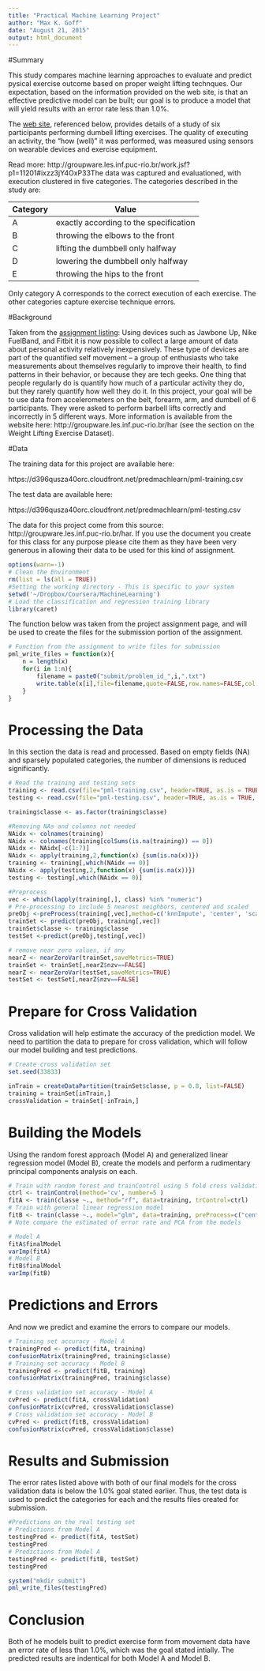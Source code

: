 ```yaml
---
title: "Practical Machine Learning Project"
author: "Max K. Goff"
date: "August 21, 2015"
output: html_document
---
```

#Summary

This study compares machine learning approaches to evaluate and predict pysical exercise outcome based on proper weight lifting technques.  Our expectation, based on the information provided on the web site, is that an effective predictive model can be built; our goal is to produce a model that will yield results with an error rate less than 1.0%.

The [web site](http://groupware.les.inf.puc-rio.br/har), referenced below, provides details of a study of six participants performing dumbell lifting exercises.  The quality of executing an activity, the "how (well)" it was performed, was measured using sensors on wearable devices and exercise equipment. 

Read more: http://groupware.les.inf.puc-rio.br/work.jsf?p1=11201#ixzz3jY4OxP33The data was captured and evaluationed, with execution clustered in five categories. The categories described in the study are:

Category |  Value
-------- |  ------------------------------
A | exactly according to the specification
B | throwing the elbows to the front
C | lifting the dumbbell only halfway
D | lowering the dumbbell only halfway 
E | throwing the hips to the front 

Only category A corresponds to the correct execution of each exercise.  The other categories capture exercise technique errors.

#Background

Taken from the [assignment listing](https://class.coursera.org/predmachlearn-031/human_grading/view/courses/975200/assessments/4/submissions):  Using devices such as Jawbone Up, Nike FuelBand, and Fitbit it is now possible to collect a large amount of data about personal activity relatively inexpensively. These type of devices are part of the quantified self movement – a group of enthusiasts who take measurements about themselves regularly to improve their health, to find patterns in their behavior, or because they are tech geeks. One thing that people regularly do is quantify how much of a particular activity they do, but they rarely quantify how well they do it. In this project, your goal will be to use data from accelerometers on the belt, forearm, arm, and dumbell of 6 participants. They were asked to perform barbell lifts correctly and incorrectly in 5 different ways. More information is available from the website here: http://groupware.les.inf.puc-rio.br/har (see the section on the Weight Lifting Exercise Dataset). 

#Data

The training data for this project are available here: 

https://d396qusza40orc.cloudfront.net/predmachlearn/pml-training.csv

The test data are available here: 

https://d396qusza40orc.cloudfront.net/predmachlearn/pml-testing.csv

The data for this project come from this source: http://groupware.les.inf.puc-rio.br/har. If you use the document you create for this class for any purpose please cite them as they have been very generous in allowing their data to be used for this kind of assignment. 


```r
options(warn=-1)
# Clean the Environment
rm(list = ls(all = TRUE))
#Setting the working directory - This is specific to your system
setwd('~/Dropbox/Coursera/MachineLearning')
# Load the classification and regression training library
library(caret)
```

The function below was taken from the project assignment page, and will be used to create the files for the submission portion of the assignment.

```r
# Function from the assignment to write files for submission
pml_write_files = function(x){
    n = length(x)
    for(i in 1:n){
        filename = paste0("submit/problem_id_",i,".txt")
        write.table(x[i],file=filename,quote=FALSE,row.names=FALSE,col.names=FALSE)
    }
}
```

# Processing the Data

In this section the data is read and processed.  Based on empty fields (NA) and sparsely populated categories, the number of dimensions is reduced significantly.

```r
# Read the training and testing sets
training <- read.csv(file="pml-training.csv", header=TRUE, as.is = TRUE, stringsAsFactors = FALSE, sep=',', na.strings=c('NA','','#DIV/0!'))
testing <- read.csv(file="pml-testing.csv", header=TRUE, as.is = TRUE, stringsAsFactors = FALSE, sep=',', na.strings=c('NA','','#DIV/0!'))

training$classe <- as.factor(training$classe)

#Removing NAs and columns not needed
NAidx <- colnames(training)
NAidx <- colnames(training[colSums(is.na(training)) == 0])
NAidx <- NAidx[-c(1:7)]
NAidx <- apply(training,2,function(x) {sum(is.na(x))}) 
training <- training[,which(NAidx == 0)]
NAidx <- apply(testing,2,function(x) {sum(is.na(x))}) 
testing <- testing[,which(NAidx == 0)]

#Preprocess
vec <- which(lapply(training[,], class) %in% "numeric")
# Pre-processing to include 5 nearest neighbors, centered and scaled
preObj <-preProcess(training[,vec],method=c('knnImpute', 'center', 'scale'))
trainSet <- predict(preObj, training[,vec])
trainSet$classe <- training$classe
testSet <-predict(preObj,testing[,vec])

# remove near zero values, if any
nearZ <- nearZeroVar(trainSet,saveMetrics=TRUE)
trainSet <- trainSet[,nearZ$nzv==FALSE]
nearZ <- nearZeroVar(testSet,saveMetrics=TRUE)
testSet <- testSet[,nearZ$nzv==FALSE]
```
# Prepare for Cross Validation

Cross validation will help estimate the accuracy of the prediction model. We need to partition the data to prepare for cross validation, which will follow our model building and test predictions.

```r
# Create cross validation set
set.seed(33833)

inTrain = createDataPartition(trainSet$classe, p = 0.8, list=FALSE)
training = trainSet[inTrain,]
crossValidation = trainSet[-inTrain,]
```

# Building the Models

Using the random forest approach (Model A) and generalized linear regression model (Model B), create the models and perform a rudimentary principal components analysis on each.

```r
# Train with random forest and trainControl using 5 fold cross validation.
ctrl <- trainControl(method='cv', number=5 )
fitA <- train(classe ~., method="rf", data=training, trControl=ctrl)
# Train with general linear regression model
fitB <- train(classe ~., model="glm", data=training, preProcess=c("center", "scale"))
# Note compare the estimated of error rate and PCA from the models

# Model A
fitA$finalModel
varImp(fitA)
# Model B
fitB$finalModel
varImp(fitB)

```

# Predictions and Errors

And now we predict and examine the errors to compare our models.

```r
# Training set accuracy - Model A
trainingPred <- predict(fitA, training)
confusionMatrix(trainingPred, training$classe)
# Training set accuracy - Model B
trainingPred <- predict(fitB, training)
confusionMatrix(trainingPred, training$classe)

# Cross validation set accuracy - Model A
cvPred <- predict(fitA, crossValidation)
confusionMatrix(cvPred, crossValidation$classe)
# Cross validation set accuracy - Model B
cvPred <- predict(fitB, crossValidation)
confusionMatrix(cvPred, crossValidation$classe)
```

# Results and Submission

The error rates listed above with both of our final models for the cross validation data is below the 1.0% goal stated earlier.  Thus, the test data is used to predict the categories for each and the results files created for submission.

```r
#Predictions on the real testing set
# Predictions from Model A
testingPred <- predict(fitA, testSet)
testingPred
# Predictions from Model A
testingPred <- predict(fitB, testSet)
testingPred

system("mkdir submit")
pml_write_files(testingPred)
```

# Conclusion

Both of he models built to predict exercise form from movement data have an error rate of less than 1.0%, which was the goal stated intially. The predicted results are indentical for both Model A and Model B.  